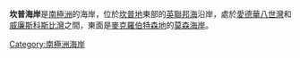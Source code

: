 {{multiple issues|
{{expand|time=2016-12-07T05:02:44+00:00}}
{{unreferenced|time=2016-12-07T05:02:44+00:00}}
{{update|time=2016-12-07T05:02:44+00:00}}
}}
'''坎普海岸'''是[[南極洲|南極洲]]的海岸，位於[[坎普地|坎普地]]東部的[[英聯邦海|英聯邦海]]沿岸，處於[[愛德華八世灣|愛德華八世灣]]和[[威廉斯科斯比灣|威廉斯科斯比灣]]之間，東面是[[麥克羅伯特森地|麥克羅伯特森地]]的[[莫森海岸|莫森海岸]]。

{{coord|67|15|S|58|0|E|scale:2000000_source:GNIS|display=title}}

{{Antarctica-geo-stub}}
[[Category:南極洲海岸|Category:南極洲海岸]]